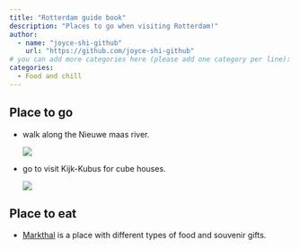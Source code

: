 ```yaml
---
title: "Rotterdam guide book"
description: "Places to go when visiting Rotterdam!"
author:
  - name: "joyce-shi-github"
    url: "https://github.com/joyce-shi-github"
# you can add more categories here (please add one category per line):
categories:
  - Food and chill
---
```


## Place to go

-   walk along the Nieuwe maas river.

    ![](images/clipboard-1047228396.png)

-   go to visit Kijk-Kubus for cube houses.

    ![](images/clipboard-2520656533.png)

## Place to eat

-   [Markthal](https://markthal.nl/en/) is a place with different types of food and souvenir gifts.

